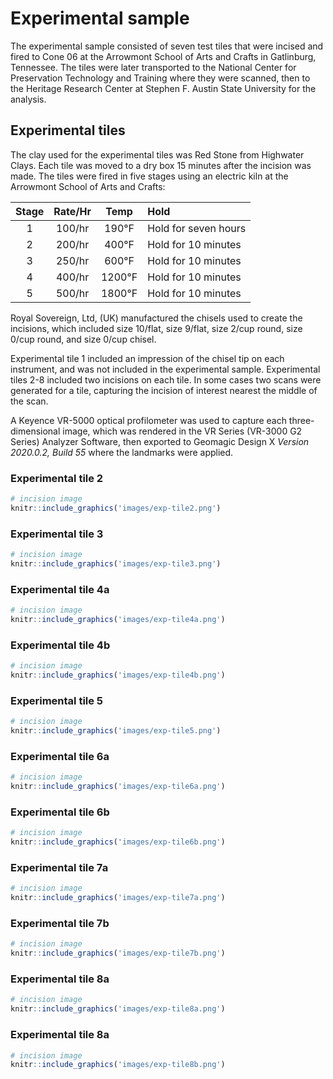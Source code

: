 # Experimental sample

The experimental sample consisted of seven test tiles that were incised and fired to Cone 06 at the Arrowmont School of Arts and Crafts in Gatlinburg, Tennessee. The tiles were later transported to the National Center for Preservation Technology and Training where they were scanned, then to the Heritage Research Center at Stephen F. Austin State University for the analysis.

## Experimental tiles

The clay used for the experimental tiles was Red Stone from Highwater Clays. Each tile was moved to a dry box 15 minutes after the incision was made. The tiles were fired in five stages using an electric kiln at the Arrowmont School of Arts and Crafts:

|Stage | Rate/Hr   | Temp   | Hold
|:----:|:---------:|:------:|:-----------------------
| 1    | 100/hr    | 190&deg;F| Hold for seven hours
| 2    | 200/hr    | 400&deg;F| Hold for 10 minutes
| 3    | 250/hr    | 600&deg;F| Hold for 10 minutes
| 4    | 400/hr    |1200&deg;F| Hold for 10 minutes
| 5    | 500/hr    |1800&deg;F| Hold for 10 minutes

Royal Sovereign, Ltd, (UK) manufactured the chisels used to create the incisions, which included size 10/flat, size 9/flat, size 2/cup round, size 0/cup round, and size 0/cup chisel.

Experimental tile 1 included an impression of the chisel tip on each instrument, and was not included in the experimental sample. Experimental tiles 2-8 included two incisions on each tile. In some cases two scans were generated for a tile, capturing the incision of interest nearest the middle of the scan. 

A Keyence VR-5000 optical profilometer was used to capture each three-dimensional image, which was rendered in the VR Series (VR-3000 G2 Series) Analyzer Software, then exported to Geomagic Design X _Version 2020.0.2, Build 55_ where the landmarks were applied. 

### Experimental tile 2

```r
# incision image
knitr::include_graphics('images/exp-tile2.png')
```

### Experimental tile 3

```r
# incision image
knitr::include_graphics('images/exp-tile3.png')
```

### Experimental tile 4a

```r
# incision image
knitr::include_graphics('images/exp-tile4a.png')
```

### Experimental tile 4b

```r
# incision image
knitr::include_graphics('images/exp-tile4b.png')
```

### Experimental tile 5

```r
# incision image
knitr::include_graphics('images/exp-tile5.png')
```

### Experimental tile 6a

```r
# incision image
knitr::include_graphics('images/exp-tile6a.png')
```

### Experimental tile 6b

```r
# incision image
knitr::include_graphics('images/exp-tile6b.png')
```

### Experimental tile 7a

```r
# incision image
knitr::include_graphics('images/exp-tile7a.png')
```

### Experimental tile 7b

```r
# incision image
knitr::include_graphics('images/exp-tile7b.png')
```

### Experimental tile 8a

```r
# incision image
knitr::include_graphics('images/exp-tile8a.png')
```

### Experimental tile 8a

```r
# incision image
knitr::include_graphics('images/exp-tile8b.png')
```
